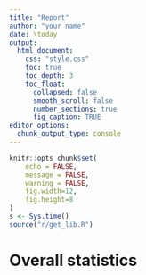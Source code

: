 ```yaml
---
title: "Report"
author: "your name"
date: \today
output: 
  html_document:
    css: "style.css"
    toc: true
    toc_depth: 3
    toc_float: 
      collapsed: false
      smooth_scroll: false
      number_sections: true
      fig_caption: TRUE
editor_options: 
  chunk_output_type: console
---
```


```r
knitr::opts_chunk$set(
	echo = FALSE,
	message = FALSE,
	warning = FALSE,
	fig.width=12, 
	fig.height=8
)
s <- Sys.time()
source("r/get_lib.R")
```

# Overall statistics

```r

```

